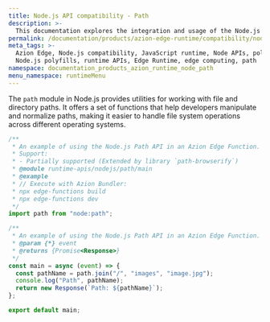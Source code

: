 ```yaml
---
title: Node.js API compatibility - Path
description: >-
  This documentation explores the integration and usage of the Node.js Path module within the Azion Edge Runtime. The Path module provides utilities for working with file and directory paths.
permalink: /documentation/products/azion-edge-runtime/compatibility/node/path/
meta_tags: >-
  Azion Edge, Node.js compatibility, JavaScript runtime, Node APIs, polyfills,
  Node.js polyfills, runtime APIs, Edge Runtime, edge computing, path
namespace: documentation_products_azion_runtime_node_path
menu_namespace: runtimeMenu
---
```


The `path` module in Node.js provides utilities for working with file and directory paths. It offers a set of functions that help developers manipulate and normalize paths, making it easier to handle file system operations across different operating systems.

```javascript
/**
 * An example of using the Node.js Path API in an Azion Edge Function.
 * Support:
 * - Partially supported (Extended by library `path-browserify`)
 * @module runtime-apis/nodejs/path/main
 * @example
 * // Execute with Azion Bundler:
 * npx edge-functions build
 * npx edge-functions dev
 */
import path from "node:path";

/**
 * An example of using the Node.js Path API in an Azion Edge Function.
 * @param {*} event
 * @returns {Promise<Response>}
 */
const main = async (event) => {
  const pathName = path.join("/", "images", "image.jpg");
  console.log("Path", pathName);
  return new Response(`Path: ${pathName}`);
};

export default main;
```